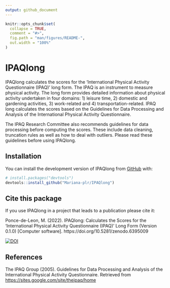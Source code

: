 ```yaml
---
output: github_document
---
```


<!-- README.md is generated from README.Rmd. Please edit that file -->

```r
knitr::opts_chunk$set(
  collapse = TRUE,
  comment = "#>",
  fig.path = "man/figures/README-",
  out.width = "100%"
)
```

# IPAQlong

<!-- badges: start -->
<!-- badges: end -->

IPAQlong calculates the scores for the 'International Physical Activity Questionnaire (IPAQ)' long form. The IPAQ is an instrument to measure physical activity. The long form provides detailed information about physical activity undertaken in four domains: 1) leisure time, 2) domestic and gardening activities, 3) work-related and 4) transportation-related. IPAQ long calculates the scores based on the Guidelines for Data Processing and Analysis of the International Physical Activity Questionnaire. 

The IPAQ Research Committee also recommends guidelines for data processing before computing the scores. These include data cleaning, truncation rules as well as how to deal with outliers. Please read these guidelines before using IPAQlong.


## Installation

You can install the development version of IPAQlong from [GitHub](https://github.com/) with:

``` r
# install.packages("devtools")
devtools::install_github("Mariana-plr/IPAQlong")
```

## Cite this package

If you use IPAQlong in a project that leads to a publication please cite it:

Ponce-de-Leon, M. (2022). IPAQlong: Calculates the Scores for the ‘International Physical Activity Questionnaire (IPAQ)’ Long Form (Version 0.1.0) [Computer software]. https://doi.org/10.5281/zenodo.6395009

[![DOI](https://zenodo.org/badge/DOI/10.5281/zenodo.6940442.svg)](https://doi.org/10.5281/zenodo.6940442)

## References

The IPAQ Group (2005). Guidelines for Data Processing and Analysis of the International Physical Activity Questionnaire. Retrieved from <https://sites.google.com/site/theipaq/home>
